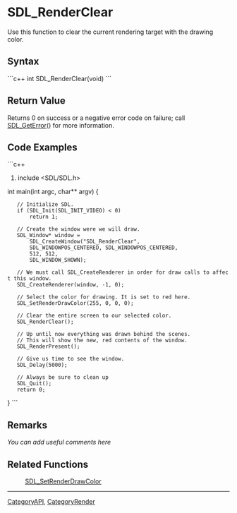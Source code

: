 <!-- pragma section-numbers off -->
<!-- pragma disable-camelcase -->

= SDL_RenderClear =
Use this function to clear the current rendering target with the drawing color.


== Syntax ==
```c++
int SDL_RenderClear(void)
```

== Return Value ==
Returns 0 on success or a negative error code on failure; call [[SDL_GetError]]() for more information.

== Code Examples ==
```c++
#include <SDL/SDL.h>

int main(int argc, char** argv)
{
	// Initialize SDL.
	if (SDL_Init(SDL_INIT_VIDEO) < 0)
		return 1;
	
	// Create the window were we will draw.
	SDL_Window* window = 
		SDL_CreateWindow("SDL_RenderClear",
		SDL_WINDOWPOS_CENTERED, SDL_WINDOWPOS_CENTERED,
		512, 512,
		SDL_WINDOW_SHOWN);
	
	// We must call SDL_CreateRenderer in order for draw calls to affect this window.
	SDL_CreateRenderer(window, -1, 0);
	
	// Select the color for drawing. It is set to red here.
	SDL_SetRenderDrawColor(255, 0, 0, 0);
	
	// Clear the entire screen to our selected color.
	SDL_RenderClear();
	
	// Up until now everything was drawn behind the scenes.
	// This will show the new, red contents of the window.
	SDL_RenderPresent();
	
	// Give us time to see the window.
	SDL_Delay(5000);
	
	// Always be sure to clean up
	SDL_Quit();
	return 0;
}
```

== Remarks ==
''You can add useful comments here''

== Related Functions ==
:[[SDL_SetRenderDrawColor]]

----
[[CategoryAPI]], [[CategoryRender]]
